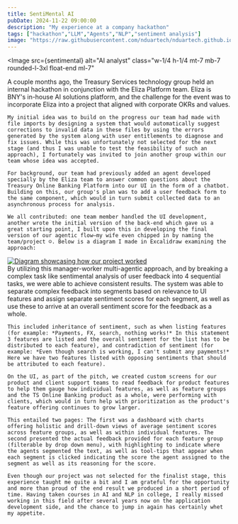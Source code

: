 ```yaml
---
title: SentiMental AI
pubDate: 2024-11-22 09:00:00
description: "My experience at a company hackathon"
tags: ["hackathon","LLM","Agents","NLP","sentiment analysis"]
image: "https://raw.githubusercontent.com/nduartech/nduartech.github.io/master/packages/host/src/assets/sentimental.jpeg"
---
```



<Image
    src={sentimental}
    alt="AI analyst"
    class="w-1/4 h-1/4 mt-7 mb-7 rounded-l-3xl float-end ml-7"
></Image>

<div class="reset-tw">
    A couple months ago, the Treasury Services technology group held an internal hackathon in conjunction with the Eliza Platform team. Eliza is BNY's in-house AI solutions platform, and the challenge for the event was to incorporate Eliza into a project that aligned with corporate OKRs and values.

    My initial idea was to build on the progress our team had made with file imports by designing a system that would automatically suggest corrections to invalid data in these files by using the errors generated by the system along with user entitlements to diagnose and fix issues. While this was unfortunately not selected for the next stage (and thus I was unable to test the feasibility of such an approach), I fortunately was invited to join another group within our team whose idea was accepted.

    For background, our team had previously added an agent developed specially by the Eliza team to answer common questions about the Treasury Online Banking Platform into our UI in the form of a chatbot. Building on this, our group's plan was to add a user feedback form to the same component, which would in turn submit collected data to an asynchronous process for analysis.

    We all contributed: one team member handled the UI development, another wrote the initial version of the back-end which gave us a great starting point, I built upon this in developing the final version of our agentic flow—my wife even chipped in by naming the team/project ☺️. Below is a diagram I made in Excalidraw examining the approach:
</div>
<div class="gallery">
<a href={sentimentalDiagramUrl}>
    <Image src={sentimentalDiagram} alt="Diagram showcasing how our project worked" class="w-full h-full float-center"></Image>
</a>
</div>
<div class="reset-tw">
    By utilizing this manager-worker multi-agentic approach, and by breaking a complex task like sentimental analysis of user feedback into 4 sequential tasks, we were able to achieve consistent results. The system was able to separate complex feedback into segments based on relevance to UI features and assign separate sentiment scores for each segment, as well as use these to arrive at an overall sentiment score for the feedback as a whole.

    This included inheritance of sentiment, such as when listing features (for example: *Payments, FX, search, nothing works!* In this statement 3 features are listed and the overall sentiment for the list has to be distributed to each feature), and contradiction of sentiment (for example: *Even though search is working, I can't submit any payments!* Here we have two features listed with opposing sentiments that should be attributed to each feature).

    On the UI, as part of the pitch, we created custom screens for our product and client support teams to read feedback for product features to help them gauge how individual features, as well as feature groups and the TS Online Banking product as a whole, were performing with clients, which would in turn help with prioritization as the product's feature offering continues to grow larger.

    This entailed two pages: The first was a dashboard with charts offering holistic and drill-down views of average sentiment scores across feature groups, as well as within individual features. The second presented the actual feedback provided for each feature group (filterable by drop down menu), with highlighting to indicate where the agents segmented the text, as well as tool-tips that appear when each segment is clicked indicating the score the agent assigned to the segment as well as its reasoning for the score.

    Even though our project was not selected for the finalist stage, this experience taught me quite a bit and I am grateful for the opportunity and more than proud of the end result we produced in a short period of time. Having taken courses in AI and NLP in college, I really missed working in this field after several years now on the application development side, and the chance to jump in again has certainly whet my appetite.
</div>
